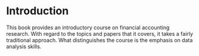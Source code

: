 # Introduction

This book provides an introductory course on financial accounting research.
With regard to the topics and papers that it covers, it takes a fairly traditional approach.
What distinguishes the course is the emphasis on data analysis skills.
